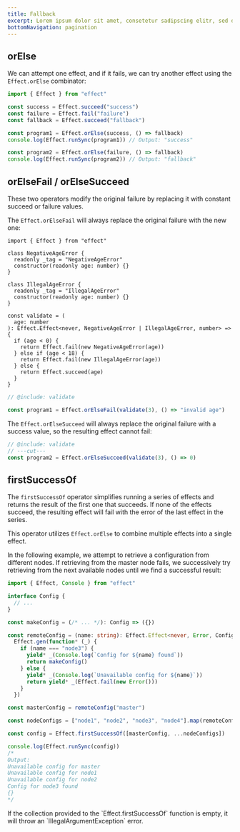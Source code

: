 ```yaml
---
title: Fallback
excerpt: Lorem ipsum dolor sit amet, consetetur sadipscing elitr, sed diam nonumy eirmod tempor invidunt ut labore.
bottomNavigation: pagination
---
```


## orElse

We can attempt one effect, and if it fails, we can try another effect using the `Effect.orElse` combinator:

```ts twoslash
import { Effect } from "effect"

const success = Effect.succeed("success")
const failure = Effect.fail("failure")
const fallback = Effect.succeed("fallback")

const program1 = Effect.orElse(success, () => fallback)
console.log(Effect.runSync(program1)) // Output: "success"

const program2 = Effect.orElse(failure, () => fallback)
console.log(Effect.runSync(program2)) // Output: "fallback"
```

## orElseFail / orElseSucceed

These two operators modify the original failure by replacing it with constant succeed or failure values.

The `Effect.orElseFail` will always replace the original failure with the new one:

```twoslash include validate
import { Effect } from "effect"

class NegativeAgeError {
  readonly _tag = "NegativeAgeError"
  constructor(readonly age: number) {}
}

class IllegalAgeError {
  readonly _tag = "IllegalAgeError"
  constructor(readonly age: number) {}
}

const validate = (
  age: number
): Effect.Effect<never, NegativeAgeError | IllegalAgeError, number> => {
  if (age < 0) {
    return Effect.fail(new NegativeAgeError(age))
  } else if (age < 18) {
    return Effect.fail(new IllegalAgeError(age))
  } else {
    return Effect.succeed(age)
  }
}
```

```ts twoslash
// @include: validate

const program1 = Effect.orElseFail(validate(3), () => "invalid age")
```

The `Effect.orElseSucceed` will always replace the original failure with a success value, so the resulting effect cannot fail:

```ts twoslash
// @include: validate
// ---cut---
const program2 = Effect.orElseSucceed(validate(3), () => 0)
```

## firstSuccessOf

The `firstSuccessOf` operator simplifies running a series of effects and returns the result of the first one that succeeds. If none of the effects succeed, the resulting effect will fail with the error of the last effect in the series.

This operator utilizes `Effect.orElse` to combine multiple effects into a single effect.

In the following example, we attempt to retrieve a configuration from different nodes. If retrieving from the master node fails, we successively try retrieving from the next available nodes until we find a successful result:

```ts twoslash
import { Effect, Console } from "effect"

interface Config {
  // ...
}

const makeConfig = (/* ... */): Config => ({})

const remoteConfig = (name: string): Effect.Effect<never, Error, Config> =>
  Effect.gen(function* (_) {
    if (name === "node3") {
      yield* _(Console.log(`Config for ${name} found`))
      return makeConfig()
    } else {
      yield* _(Console.log(`Unavailable config for ${name}`))
      return yield* _(Effect.fail(new Error()))
    }
  })

const masterConfig = remoteConfig("master")

const nodeConfigs = ["node1", "node2", "node3", "node4"].map(remoteConfig)

const config = Effect.firstSuccessOf([masterConfig, ...nodeConfigs])

console.log(Effect.runSync(config))
/*
Output:
Unavailable config for master
Unavailable config for node1
Unavailable config for node2
Config for node3 found
{}
*/
```

<Warning>
  If the collection provided to the `Effect.firstSuccessOf` function is empty,
  it will throw an `IllegalArgumentException` error.
</Warning>
